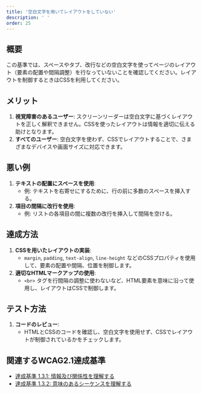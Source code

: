 ```yaml
---
title: '空白文字を用いてレイアウトをしていない'
description: ' '
order: 25
---
```


## 概要
この基準では、スペースやタブ、改行などの空白文字を使ってページのレイアウト（要素の配置や間隔調整）を行なっていないことを確認してください。レイアウトを制御するときはCSSを利用してください。

## メリット
1. **視覚障害のあるユーザー**: スクリーンリーダーは空白文字に基づくレイアウトを正しく解釈できません。CSSを使ったレイアウトは情報を適切に伝える助けとなります。
2. **すべてのユーザー**: 空白文字を使わず、CSSでレイアウトすることで、さまざまなデバイスや画面サイズに対応できます。

## 悪い例
1. **テキストの配置にスペースを使用**:
    - 例: テキストを右寄せにするために、行の前に多数のスペースを挿入する。
2. **項目の間隔に改行を使用**:
    - 例: リストの各項目の間に複数の改行を挿入して間隔を空ける。

## 達成方法
1. **CSSを用いたレイアウトの実装**:
    - `margin`, `padding`, `text-align`, `line-height` などのCSSプロパティを使用して、要素の配置や間隔、位置を制御します。
2. **適切なHTMLマークアップの使用**:
    - `<br>` タグを行間隔の調整に使わないなど、HTML要素を意味に沿って使用し、レイアウトはCSSで制御します。

## テスト方法
1. **コードのレビュー**:
    - HTMLとCSSのコードを確認し、空白文字を使用せず、CSSでレイアウトが制御されているかをチェックします。

## 関連するWCAG2.1達成基準
- [達成基準 1.3.1: 情報及び関係性を理解する](https://waic.jp/translations/WCAG21/Understanding/info-and-relationships)
- [達成基準 1.3.2: 意味のあるシーケンスを理解する](https://waic.jp/translations/WCAG21/Understanding/meaningful-sequence.html)
